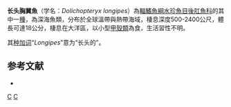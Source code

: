 {{Speciesbox 
| status = NE
| status_system = IUCN3.1
| taxon = Dolichopteryx longipes
| authority = [[Vaillant|Vaillant]], 1888
| synonyms = *''Aulostoma longipes'' <small>Vaillant, 1888</small>
}}

'''长头胸翼魚'''（学名：''Dolichopteryx longipes''）為[[輻鰭魚綱|輻鰭魚綱]][[水珍魚目|水珍魚目]][[後肛魚科|後肛魚科]]的其中一[[種|種]]，為深海魚類，分布於全球溫帶與熱帶海域，棲息深度500-2400公尺，體長可達18公分，棲息在大洋區，以小型[[甲殼類|甲殼類]]為食，生活習性不明。

其[[种加词|种加词]]“''Longipes''”意为“长头的”。

==参考文献==
*{{FishBase_species|genus=Dolichopteryx|species=longipes|year=2015|month=8}}

{{Taxonbar|from=Q142533}}

[[Category:胸翼魚屬|C]]
[[Category:1888年描述的鱼类|C]]